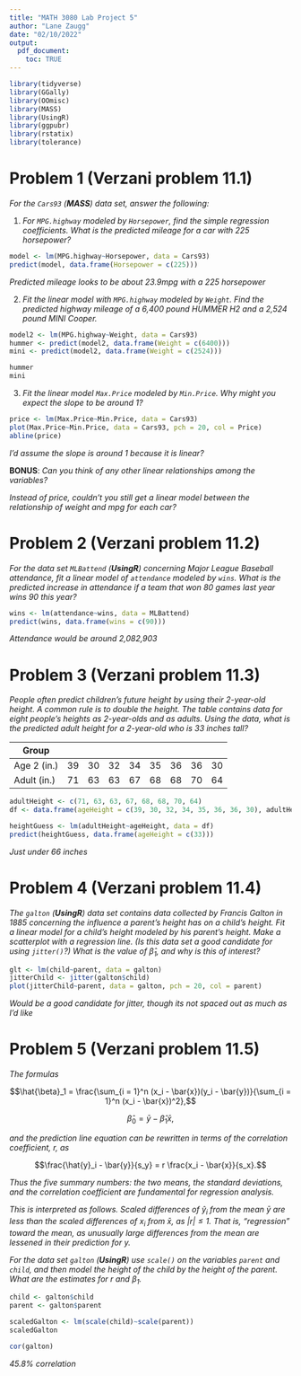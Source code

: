 ---
title: "MATH 3080 Lab Project 5"
author: "Lane Zaugg"
date: "02/10/2022"
output:
  pdf_document:
    toc: TRUE
---

```{r, include = FALSE}
library(tidyverse)
library(GGally)
library(OOmisc)
library(MASS)
library(UsingR)
library(ggpubr)
library(rstatix)
library(tolerance)
```

# Problem 1 (Verzani problem 11.1)

*For the `Cars93` (**MASS**) data set, answer the following:*

1. *For `MPG.highway` modeled by `Horsepower`, find the simple regression
   coefficients. What is the predicted mileage for a car with 225 horsepower?*

```{r, error = TRUE}
model <- lm(MPG.highway~Horsepower, data = Cars93)
predict(model, data.frame(Horsepower = c(225)))
```
*Predicted mileage looks to be about 23.9mpg with a 225 horsepower*


2. *Fit the linear model with `MPG.highway` modeled by `Weight`. Find the
   predicted highway mileage of a 6,400 pound HUMMER H2 and a 2,524 pound MINI
   Cooper.*

```{r, error = TRUE}
model2 <- lm(MPG.highway~Weight, data = Cars93)
hummer <- predict(model2, data.frame(Weight = c(6400)))
mini <- predict(model2, data.frame(Weight = c(2524)))

hummer
mini
```

3. *Fit the linear model `Max.Price` modeled by `Min.Price`. Why might you
   expect the slope to be around 1?*

```{r, error = TRUE}
price <- lm(Max.Price~Min.Price, data = Cars93)
plot(Max.Price~Min.Price, data = Cars93, pch = 20, col = Price)
abline(price)
```
*I'd assume the slope is around 1 because it is linear?*


**BONUS**: *Can you think of any other linear relationships among the
variables?*

*Instead of price, couldn't you still get a linear model between the relationship of weight and mpg for each car?*

# Problem 2 (Verzani problem 11.2)

*For the data set `MLBattend` (**UsingR**) concerning Major League Baseball
attendance, fit a linear model of `attendance` modeled by `wins`. What is the
predicted increase in attendance if a team that won 80 games last year wins 90
this year?*

```{r, error = TRUE}
wins <- lm(attendance~wins, data = MLBattend)
predict(wins, data.frame(wins = c(90)))
```
*Attendance would be around 2,082,903*


# Problem 3 (Verzani problem 11.3)

*People often predict children's future height by using their 2-year-old height.
A common rule is to double the height. The table contains data for eight
people's heights as 2-year-olds and as adults. Using the data, what is the
predicted adult height for a 2-year-old who is 33 inches tall?*

Group       |    |    |    |    |    |    |    |    |
------------|----|----|----|----|----|----|----|----|
Age 2 (in.) | 39 | 30 | 32 | 34 | 35 | 36 | 36 | 30 |
Adult (in.) | 71 | 63 | 63 | 67 | 68 | 68 | 70 | 64 |

```{r, error = TRUE}
adultHeight <- c(71, 63, 63, 67, 68, 68, 70, 64)
df <- data.frame(ageHeight = c(39, 30, 32, 34, 35, 36, 36, 30), adultHeight)

heightGuess <- lm(adultHeight~ageHeight, data = df)
predict(heightGuess, data.frame(ageHeight = c(33)))
```
*Just under 66 inches*


# Problem 4 (Verzani problem 11.4)

*The `galton` (**UsingR**) data set contains data collected by Francis Galton in
1885 concerning the influence a parent's height has on a child's height. Fit a
linear model for a child's height modeled by his parent's height. Make a
scatterplot with a regression line. (Is this data set a good candidate for using
`jitter()`?) What is the value of $\hat{\beta}_1$, and why is this of interest?*

```{r, error = TRUE}
glt <- lm(child~parent, data = galton)
jitterChild <- jitter(galton$child)
plot(jitterChild~parent, data = galton, pch = 20, col = parent)

```
*Would be a good candidate for jitter, though its not spaced out as much as I'd like*

# Problem 5 (Verzani problem 11.5)

*The formulas*

$$\hat{\beta}_1 = \frac{\sum_{i = 1}^n (x_i - \bar{x})(y_i - \bar{y})}{\sum_{i =
1}^n (x_i - \bar{x})^2},$$

$$\hat{\beta}_0 = \bar{y} - \hat{\beta}_1 \bar{x},$$

*and the prediction line equation can be rewritten in terms of the correlation
coefficient, $r$, as*

$$\frac{\hat{y}_i - \bar{y}}{s_y} = r \frac{x_i - \bar{x}}{s_x}.$$

*Thus the five summary numbers: the two means, the standard deviations, and the
correlation coefficient are fundamental for regression analysis.*

*This is interpreted as follows. Scaled differences of $\hat{y}_i$ from the mean
$\bar{y}$ are less than the scaled differences of $x_i$ from $\bar{x}$, as
$\left|r\right| \le 1$. That is, "regression" toward the mean, as unusually
large differences from the mean are lessened in their prediction for $y$.*

*For the data set `galton` (**UsingR**) use `scale()` on the variables `parent`
and `child`, and then model the height of the child by the height of the parent.
What are the estimates for $r$ and $\beta_1$.*

```{r, error = TRUE}
child <- galton$child
parent <- galton$parent

scaledGalton <- lm(scale(child)~scale(parent))
scaledGalton

cor(galton)
```
*45.8% correlation*
